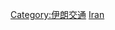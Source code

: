 {{Cat more|伊朗铁路运输}}
{{Commons cat|Rail transport in Iran}}

[[Category:伊朗交通|Category:伊朗交通]]
[[Category:亞洲各國鐵路|Iran]]
